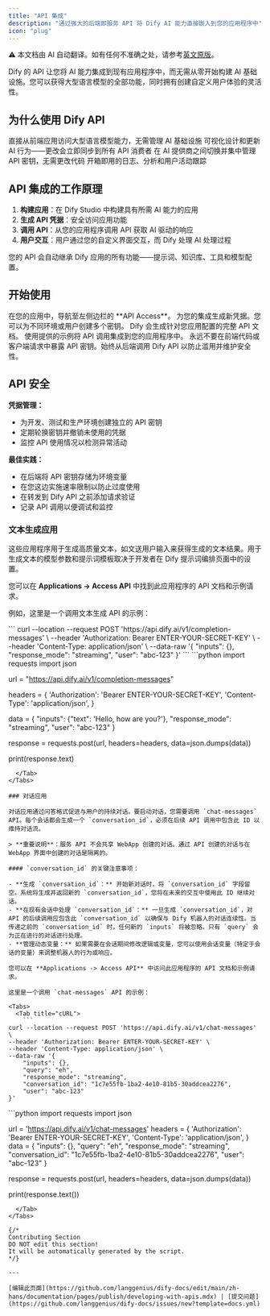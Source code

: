```yaml
---
title: "API 集成"
description: "通过强大的后端即服务 API 将 Dify AI 能力直接嵌入到您的应用程序中"
icon: "plug"
---
```


<Note> ⚠️ 本文档由 AI 自动翻译。如有任何不准确之处，请参考[英文原版](/en/documentation/pages/publish/developing-with-apis)。</Note>


Dify 的 API 让您将 AI 能力集成到现有应用程序中，而无需从零开始构建 AI 基础设施。您可以获得大型语言模型的全部功能，同时拥有创建自定义用户体验的灵活性。

## 为什么使用 Dify API

<CardGroup cols={2}>
  <Card title="跳过后端复杂性" icon="server">
    直接从前端应用访问大型语言模型能力，无需管理 AI 基础设施
  </Card>
  <Card title="可视化应用管理" icon="eye">
    可视化设计和更新 AI 行为——更改会立即同步到所有 API 消费者
  </Card>
  <Card title="提供商灵活性" icon="shuffle">
    在 AI 提供商之间切换并集中管理 API 密钥，无需更改代码  
  </Card>
  <Card title="内置监控" icon="chart-line">
    开箱即用的日志、分析和用户活动跟踪
  </Card>
</CardGroup>

## API 集成的工作原理

1. **构建应用**：在 Dify Studio 中构建具有所需 AI 能力的应用
2. **生成 API 凭据**：安全访问应用功能
3. **调用 API**：从您的应用程序调用 API 获取 AI 驱动的响应
4. **用户交互**：用户通过您的自定义界面交互，而 Dify 处理 AI 处理过程

<Info>
您的 API 会自动继承 Dify 应用的所有功能——提示词、知识库、工具和模型配置。
</Info>

## 开始使用

<Steps>
  <Step title="访问 API 设置">
    在您的应用中，导航至左侧边栏的 **API Access**。
  </Step>
  
  <Step title="创建 API 凭据">
    为您的集成生成新凭据。您可以为不同环境或用户创建多个密钥。
  </Step>
  
  <Step title="查看文档">
    Dify 会生成针对您应用配置的完整 API 文档。
  </Step>
  
  <Step title="在应用中实现">
    使用提供的示例将 API 调用集成到您的应用程序中。
  </Step>
</Steps>

<Warning>
永远不要在前端代码或客户端请求中暴露 API 密钥。始终从后端调用 Dify API 以防止滥用并维护安全性。
</Warning>

## API 安全

**凭据管理：**
- 为开发、测试和生产环境创建独立的 API 密钥
- 定期轮换密钥并撤销未使用的凭据
- 监控 API 使用情况以检测异常活动

**最佳实践：**
- 在后端将 API 密钥存储为环境变量
- 在您这边实施速率限制以防止过度使用
- 在转发到 Dify API 之前添加请求验证
- 记录 API 调用以便调试和监控

### 文本生成应用

这些应用程序用于生成高质量文本，如文送用户输入来获得生成的文本结果。用于生成文本的模型参数和提示词模板取决于开发者在 Dify 提示词编排页面中的设置。

您可以在 **Applications -> Access API** 中找到此应用程序的 API 文档和示例请求。

例如，这里是一个调用文本生成 API 的示例：

<Tabs>
  <Tab title="cURL">
    ```
curl --location --request POST 'https://api.dify.ai/v1/completion-messages' \
--header 'Authorization: Bearer ENTER-YOUR-SECRET-KEY' \
--header 'Content-Type: application/json' \
--data-raw '{
    "inputs": {},
    "response_mode": "streaming",
    "user": "abc-123"
}'
```
  </Tab>
  <Tab title="Python">
    ```python
import requests
import json

url = "https://api.dify.ai/v1/completion-messages"

headers = {
    'Authorization': 'Bearer ENTER-YOUR-SECRET-KEY',
    'Content-Type': 'application/json',
}

data = {
    "inputs": {"text": 'Hello, how are you?'},
    "response_mode": "streaming",
    "user": "abc-123"
}

response = requests.post(url, headers=headers, data=json.dumps(data))

print(response.text)
```
  </Tab>
</Tabs>

### 对话应用

对话应用通过问答格式促进与用户的持续对话。要启动对话，您需要调用 `chat-messages` API。每个会话都会生成一个 `conversation_id`，必须在后续 API 调用中包含此 ID 以维持对话流。

> **重要说明**：服务 API 不会共享 WebApp 创建的对话。通过 API 创建的对话与在 WebApp 界面中创建的对话是隔离的。

#### `conversation_id` 的关键注意事项：

- **生成 `conversation_id`：** 开始新对话时，将 `conversation_id` 字段留空。系统将生成并返回新的 `conversation_id`，您将在未来的交互中使用此 ID 继续对话。
- **在现有会话中处理 `conversation_id`：** 一旦生成 `conversation_id`，对 API 的后续调用应包含此 `conversation_id` 以确保与 Dify 机器人的对话连续性。当传递之前的 `conversation_id` 时，任何新的 `inputs` 将被忽略。只有 `query` 会为正在进行的对话进行处理。
- **管理动态变量：** 如果需要在会话期间修改逻辑或变量，您可以使用会话变量（特定于会话的变量）来调整机器人的行为或响应。

您可以在 **Applications -> Access API** 中访问此应用程序的 API 文档和示例请求。

这里是一个调用 `chat-messages` API 的示例：

<Tabs>
  <Tab title="cURL">
    ```
curl --location --request POST 'https://api.dify.ai/v1/chat-messages' \
--header 'Authorization: Bearer ENTER-YOUR-SECRET-KEY' \
--header 'Content-Type: application/json' \
--data-raw '{
    "inputs": {},
    "query": "eh",
    "response_mode": "streaming",
    "conversation_id": "1c7e55fb-1ba2-4e10-81b5-30addcea2276",
    "user": "abc-123"
}'
```
  </Tab>
  <Tab title="Python">
    ```python
import requests
import json

url = 'https://api.dify.ai/v1/chat-messages'
headers = {
    'Authorization': 'Bearer ENTER-YOUR-SECRET-KEY',
    'Content-Type': 'application/json',
}
data = {
    "inputs": {},
    "query": "eh",
    "response_mode": "streaming",
    "conversation_id": "1c7e55fb-1ba2-4e10-81b5-30addcea2276",
    "user": "abc-123"
}

response = requests.post(url, headers=headers, data=json.dumps(data))

print(response.text())
```
  </Tab>
</Tabs>

{/*
Contributing Section
DO NOT edit this section!
It will be automatically generated by the script.
*/}

---

[编辑此页面](https://github.com/langgenius/dify-docs/edit/main/zh-hans/documentation/pages/publish/developing-with-apis.mdx) | [提交问题](https://github.com/langgenius/dify-docs/issues/new?template=docs.yml)

